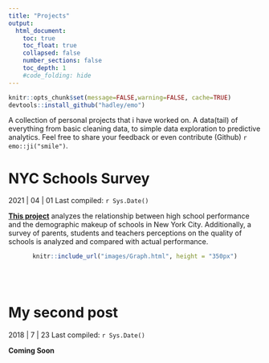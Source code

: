 ```yaml
---
title: "Projects"
output:
  html_document:
    toc: true
    toc_float: true
    collapsed: false
    number_sections: false
    toc_depth: 1
    #code_folding: hide
---
```


```r
knitr::opts_chunk$set(message=FALSE,warning=FALSE, cache=TRUE)
devtools::install_github("hadley/emo")
```  
 
A collection of personal projects that i have worked on. A data(tail) of everything from basic cleaning data, to simple data exploration to predictive analytics. Feel free to share your feedback or even contribute (Github) `r emo::ji("smile")`.


# NYC Schools Survey

2021 | 04 | 01 Last compiled: `r Sys.Date()`

[**This project**](https://rickyboshe.github.io/NYC-Schools/) analyzes the relationship between high school performance and the demographic makeup of schools in New York City. Additionally, a survey of parents, students and teachers perceptions on the quality of schools is analyzed and compared with actual performance. 

<center>
```r
knitr::include_url("images/Graph.html", height = "350px")
```
</center>

<br><br>

# My second post 

2018 | 7 | 23 Last compiled: `r Sys.Date()`

**Coming Soon**
